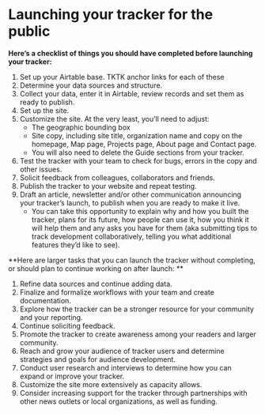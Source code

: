 
# Launching your tracker for the public

**Here’s a checklist of things you should have completed before launching your tracker:**



1. Set up your Airtable base. TKTK anchor links for each of these
2. Determine your data sources and structure. 
3. Collect your data, enter it in Airtable, review records and set them as ready to publish. 
4. Set up the site.
5. Customize the site. At the very least, you’ll need to adjust:
    * The geographic bounding box 
    * Site copy, including site title, organization name and copy on the homepage, Map page, Projects page, About page and Contact page. 
    * You will also need to delete the Guide sections from your tracker. 
6. Test the tracker with your team to check for bugs, errors in the copy and other issues. 
7. Solicit feedback from colleagues, collaborators and friends.
8. Publish the tracker to your website and repeat testing.
9. Draft an article, newsletter and/or other communication announcing your tracker’s launch, to publish when you are ready to make it live. 
    * You can take this opportunity to explain why and how you built the tracker, plans for its future, how people can use it, how you think it will help them and any asks you have for them (aka submitting tips to track development collaboratively, telling you what additional features they’d like to see). 

**Here are larger tasks that you can launch the tracker without completing, or should plan to continue working on after launch: **



1. Refine data sources and continue adding data.
2. Finalize and formalize workflows with your team and create documentation.
3. Explore how the tracker can be a stronger resource for your community and your reporting.
4. Continue soliciting feedback.
5. Promote the tracker to create awareness among your readers and larger community.
6. Reach and grow your audience of tracker users and determine strategies and goals for audience development. 
7. Conduct user research and interviews to determine how you can expand or improve your tracker. 
8. Customize the site more extensively as capacity allows.
9. Consider increasing support for the tracker through partnerships with other news outlets or local organizations, as well as funding. 

<TableOfContents index={15} />
